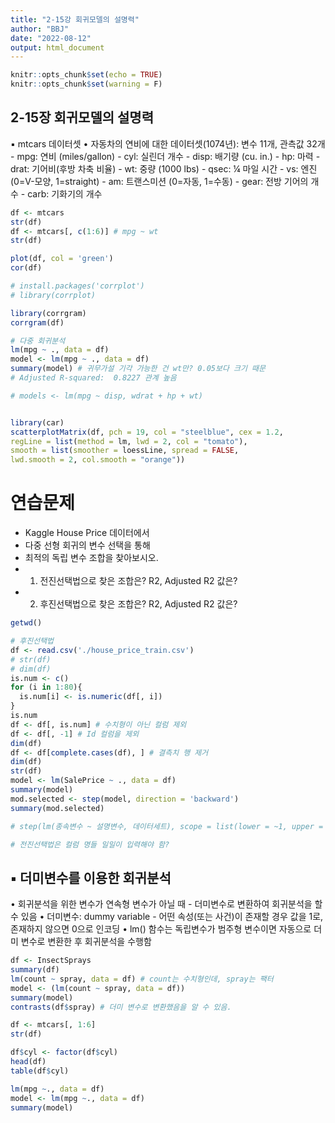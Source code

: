 ```yaml
---
title: "2-15강 회귀모델의 설명력"
author: "BBJ"
date: "2022-08-12"
output: html_document
---
```


```r
knitr::opts_chunk$set(echo = TRUE)
knitr::opts_chunk$set(warning = F)
```

## 2-15장 회귀모델의 설명력
▪ mtcars 데이터셋
  • 자동차의 연비에 대한 데이터셋(1074년): 변수 11개, 관측값 32개
    - mpg: 연비 (miles/gallon)
    - cyl: 실린더 개수
    - disp: 배기량 (cu. in.)
    - hp: 마력
    - drat: 기어비(후방 차축 비율)
    - wt: 중량 (1000 lbs)
    - qsec: ¼ 마일 시간
    - vs: 엔진 (0=V-모양, 1=straight)
    - am: 트랜스미션 (0=자동, 1=수동)
    - gear: 전방 기어의 개수
    - carb: 기화기의 개수
```r
df <- mtcars
str(df)
df <- mtcars[, c(1:6)] # mpg ~ wt
str(df)

plot(df, col = 'green')
cor(df)

# install.packages('corrplot')
# library(corrplot)

library(corrgram)
corrgram(df)

# 다중 회귀분석
lm(mpg ~ ., data = df)
model <- lm(mpg ~ ., data = df)
summary(model) # 귀무가설 기각 가능한 건 wt만? 0.05보다 크기 때문
# Adjusted R-squared:  0.8227 관계 높음 

# models <- lm(mpg ~ disp, wdrat + hp + wt)


library(car)
scatterplotMatrix(df, pch = 19, col = "steelblue", cex = 1.2,
regLine = list(method = lm, lwd = 2, col = "tomato"),
smooth = list(smoother = loessLine, spread = FALSE, 
lwd.smooth = 2, col.smooth = "orange"))
```

# 연습문제
  * Kaggle House Price 데이터에서
  * 다중 선형 회귀의 변수 선택을 통해
  * 최적의 독립 변수 조합을 찾아보시오.
  * 1. 전진선택법으로 찾은 조합은? R2, Adjusted R2 값은?
  * 2. 후진선택법으로 찾은 조합은? R2, Adjusted R2 값은?
```r
getwd()
```
```r
# 후진선택법
df <- read.csv('./house_price_train.csv')
# str(df)
# dim(df)
is.num <- c()
for (i in 1:80){
  is.num[i] <- is.numeric(df[, i])
}
is.num
df <- df[, is.num] # 수치형이 아닌 컬럼 제외
df <- df[, -1] # Id 컬럼을 제외
dim(df)
df <- df[complete.cases(df), ] # 결측치 행 제거
dim(df)
str(df)
model <- lm(SalePrice ~ ., data = df)
summary(model)
mod.selected <- step(model, direction = 'backward')
summary(mod.selected)

# step(lm(종속변수 ~ 설명변수, 데이터세트), scope = list(lower = ~1, upper = ~설명변수), direction = "변수선택방법 : "forward", "backward", "both"")

# 전진선택법은 컬럼 명들 일일이 입력해야 함?
```
  
## ▪ 더미변수를 이용한 회귀분석
  • 회귀분석을 위한 변수가 연속형 변수가 아닐 때
    - 더미변수로 변환하여 회귀분석을 할 수 있음
  • 더미변수: dummy variable
    - 어떤 속성(또는 사건)이 존재할 경우 값을 1로, 존재하지 않으면 0으로 인코딩
  • lm() 함수는 독립변수가 범주형 변수이면 자동으로 더미 변수로 변환한 후 회귀분석을 수행함
```r
df <- InsectSprays
summary(df)
lm(count ~ spray, data = df) # count는 수치형인데, spray는 팩터
model <- (lm(count ~ spray, data = df))
summary(model)
contrasts(df$spray) # 더미 변수로 변환했음을 알 수 있음.

df <- mtcars[, 1:6]
str(df)

df$cyl <- factor(df$cyl)
head(df)
table(df$cyl)

lm(mpg ~., data = df)
model <- lm(mpg ~., data = df)
summary(model)
```





























